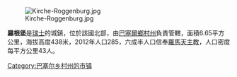 [[Image:Kirche-Roggenburg.jpg|right]]

'''羅根堡'''是[[瑞士|瑞士]]的城鎮，位於該國北部，由[[巴塞爾鄉村州|巴塞爾鄉村州]]負責管轄，面積6.65平方公里，海拔高度438米，2012年人口285，六成半人口信奉[[羅馬天主教|羅馬天主教]]，人口密度每平方公里43人。

{{Switzerland-geo-stub}}
[[Category:巴塞尔乡村州的市镇|Category:巴塞尔乡村州的市镇]]